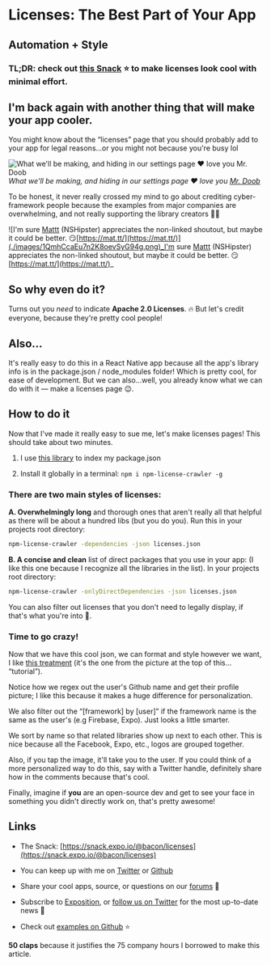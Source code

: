 # Licenses&#58; The Best Part of Your App

## Automation + Style

### TL;DR: check out [this Snack](https://snack.expo.io/@bacon/licenses) ⭐️ to make licenses look cool with minimal effort.

## I'm back again with another thing that will make your app cooler.

You might know about the “licenses” page that you should probably add to your app for legal reasons…or you might not because you're busy lol

![What we'll be making, and hiding in our settings page ❤ love you [Mr. Doob](https://mrdoob.com/)](./images/1-oU8Em2jRJpKSzESiEVXMA.png)_What we'll be making, and hiding in our settings page ❤ love you [Mr. Doob](https://mrdoob.com/)_

To be honest, it never really crossed my mind to go about crediting cyber-framework people because the examples from major companies are overwhelming, and not really supporting the library creators 🦄🙃

![I'm sure [Mattt](https://github.com/mattt) (NSHipster) appreciates the non-linked shoutout, but maybe it could be better. 😏[https://mat.tt/](https://mat.tt/)](./images/1QmhCcaEu7n2K8oevSyG94g.png)_I'm sure [Mattt](https://github.com/mattt) (NSHipster) appreciates the non-linked shoutout, but maybe it could be better. 😏[https://mat.tt/](https://mat.tt/)_

## So why even do it?

Turns out you _need_ to indicate **Apache 2.0 Licenses**. 🔥 But let's credit everyone, because they're pretty cool people!

## Also…

It's really easy to do this in a React Native app because all the app's library info is in the package.json / node_modules folder! Which is pretty cool, for ease of development. But we can also…well, you already know what we can do with it — make a licenses page 😉.

## How to do it

Now that I've made it really easy to sue me, let's make licenses pages! This should take about two minutes.

1. I use [this library](https://www.npmjs.com/package/npm-license-crawler) to index my package.json

1. Install it globally in a terminal: `npm i npm-license-crawler -g`

### **There are two main styles of licenses:**

**A. Overwhelmingly long** and thorough ones that aren't really all that helpful as there will be about a hundred libs (but you do you). Run this in your projects root directory:

```sh
npm-license-crawler -dependencies -json licenses.json
```

**B. A concise and clean** list of direct packages that you use in your app: (I like this one because I recognize all the libraries in the list). In your projects root directory:

```sh
npm-license-crawler -onlyDirectDependencies -json licenses.json
```

You can also filter out licenses that you don't need to legally display, if that's what you're into 🤷‍.

### Time to go crazy!

Now that we have this cool json, we can format and style however we want, I like [this treatment](https://snack.expo.io/@bacon/licenses) (it's the one from the picture at the top of this… “tutorial”).

Notice how we regex out the user's Github name and get their profile picture; I like this because it makes a huge difference for personalization.

We also filter out the “[framework] by [user]” if the framework name is the same as the user's (e.g Firebase, Expo). Just looks a little smarter.

We sort by name so that related libraries show up next to each other. This is nice because all the Facebook, Expo, etc., logos are grouped together.

Also, if you tap the image, it'll take you to the user. If you could think of a more personalized way to do this, say with a Twitter handle, definitely share how in the comments because that's cool.

Finally, imagine if **you** are an open-source dev and get to see your face in something you didn't directly work on, that's pretty awesome!

## Links

- The Snack: [https://snack.expo.io/@bacon/licenses](https://snack.expo.io/@bacon/licenses)

- You can keep up with me on [Twitter](https://twitter.com/baconbrix) or [Github](https://github.com/evanbacon)

- Share your cool apps, source, or questions on our [forums](http://forums.expo.io) 👥

- Subscribe to [Exposition](https://blog.expo.io/), or [follow us on Twitter](https://twitter.com/expo) for the most up-to-date news 📰

- Check out [examples on Github](https://github.com/expo/examples) ⭐️

**50 claps** because it justifies the 75 company hours I borrowed to make this article.
